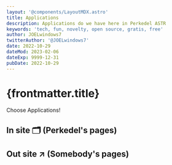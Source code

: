 ```yaml
---
layout: '@components/LayoutMDX.astro'
title: Applications
description: Applications do we have here in Perkedel ASTR
keywords: 'tech, fun, novelty, open source, gratis, free'
author: JOELwindows7
twitterAuthor: '@JOELwindows7'
date: 2022-10-29
dateMod: 2023-02-06
dateExp: 9999-12-31
pubDate: 2022-10-29
---
```


# {frontmatter.title}
Choose Applications!
## In site 🗂️ (Perkedel's pages)
<AppListOwn/>

## Out site ↗️ (Somebody's pages)
<IPFSFail/>
<AppListSomeone/>
